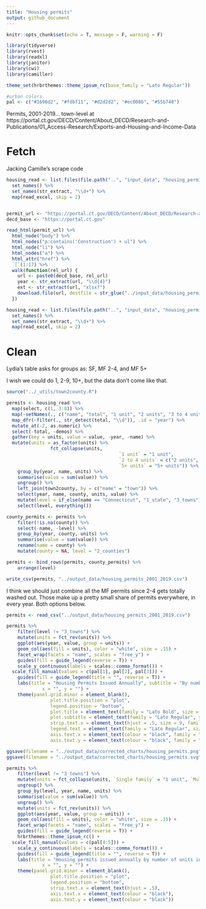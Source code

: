 ```yaml
---
title: "Housing permits"
output: github_document
---
```


```r
knitr::opts_chunk$set(echo = T, message = F, warning = F)
```

```r
library(tidyverse)
library(rvest)
library(readxl)
library(janitor)
library(cwi)
library(camiller)
```

```r
theme_set(hrbrthemes::theme_ipsum_rc(base_family = "Lato Regular"))

#urban colors
pal <- c("#1696d2", "#fdbf11", "#d2d2d2", "#ec008b", "#55b748")
```

Permits, 2001-2019... town-level at https://portal.ct.gov/DECD/Content/About_DECD/Research-and-Publications/01_Access-Research/Exports-and-Housing-and-Income-Data

# Fetch

Jacking Camille's scrape code

```r
housing_read <- list.files(file.path("..", "input_data", "housing_permit_downloads"), full.names = T) %>%
  set_names() %>%
  set_names(str_extract, "\\d+") %>%
  map(read_excel, skip = 2)


permit_url <- "https://portal.ct.gov/DECD/Content/About_DECD/Research-and-Publications/01_Access-Research/Exports-and-Housing-and-Income-Data"
decd_base <- "https://portal.ct.gov"

read_html(permit_url) %>%
  html_node("body") %>%
  html_nodes("p:contains('Construction') + ul") %>%
  html_node("li") %>%
  html_nodes("a") %>%
  html_attr("href") %>%
  `[`(1:17) %>%
  walk(function(rel_url) {
    url <- paste0(decd_base, rel_url)
    year <- str_extract(url, "\\d{4}")
    ext <- str_extract(url, "xlsx?")
    download.file(url, destfile = str_glue("../input_data/housing_permit_downloads/housing_permits_{year}.{ext}"))
  })

housing_read <- list.files(file.path("..", "input_data", "housing_permit_downloads"), full.names = T) %>%
  set_names() %>%
  set_names(str_extract, "\\d+") %>%
  map(read_excel, skip = 2)
```

# Clean

Lydia's table asks for groups as: SF, MF 2-4, and MF 5+

I wish we could do 1, 2-9, 10+, but the data don't come like that.

```r
source("../_utils/town2county.R")

permits <- housing_read %>% 
  map(select, c(1, 3:8)) %>%
  map(~setNames(., c("name", "total", "1 unit", "2 units", "3 to 4 units", "5+ units", "demos"))) %>%
  map_dfr(~filter(., str_detect(total, "\\d")), .id = "year") %>%
  mutate_at(-2, as.numeric) %>% 
  select(-total, -demos) %>%
  gather(key = units, value = value, -year, -name) %>%
  mutate(units = as_factor(units) %>% 
  			 	fct_collapse(units,
  			 							 `1 unit` = "1 unit",
  			 							 `2 to 4 units` = c("2 units", "3 to 4 units"),
  			 							 `5+ units` = "5+ units")) %>% 
	group_by(year, name, units) %>% 
	summarise(value = sum(value)) %>% 
	ungroup() %>% 
	left_join(town2county, by = c("name" = "town")) %>% 
	select(year, name, county, units, value) %>%
	mutate(level = if_else(name == "Connecticut", "1_state", "3_towns")) %>% 
	select(level, everything())

county_permits <- permits %>% 
	filter(!is.na(county)) %>% 
	select(-name, -level) %>% 
	group_by(year, county, units) %>% 
	summarise(value = sum(value)) %>% 
	rename(name = county) %>% 
	mutate(county = NA, level = "2_counties")

permits <- bind_rows(permits, county_permits) %>% 
	arrange(level)

write_csv(permits, "../output_data/housing_permits_2001_2019.csv")
```

I think we should just combine all the MF permits since 2-4 gets totally washed out. Those make up a pretty small share of permits everywhere, in every year. Both options below.

```r
permits <- read_csv("../output_data/housing_permits_2001_2019.csv")

permits %>% 
	filter(level != "3_towns") %>%
	mutate(units = fct_rev(units)) %>% 
	ggplot(aes(year, value, group = units)) +
	geom_col(aes(fill = units), color = "white", size = .15) +
	facet_wrap(facets = "name", scales = "free_y") +
	guides(fill = guide_legend(reverse = T)) +
	scale_y_continuous(labels = scales::comma_format()) +
  scale_fill_manual(values = c(pal[1], pal[2], pal[3])) +
	guides(fill = guide_legend(title = "", reverse = T)) +
	labs(title = "Housing Permits Issued Annually", subtitle = "By number of units in building, 2001–2017",
			 x = "", y = "") +
	theme(panel.grid.minor = element_blank(),
				plot.title.position = "plot",
				legend.position = "bottom",
				plot.title = element_text(family = "Lato Bold", size = 11),
				plot.subtitle = element_text(family = "Lato Regular", size = 9),
				strip.text.x = element_text(hjust = .5, size = 9, family = "Lato Regular"),
				legend.text = element_text(family = "Lato Regular", size = 9),
				axis.text.x = element_text(colour = "black", family = "Lato Regular", size = 8),
				axis.text.y = element_text(colour = "black", family = "Lato Regular", size = 8))

ggsave(filename = "../output_data/corrected_charts/housing_permits.png", dpi = 300, width = 6.5, height = 7.25)
ggsave(filename = "../output_data/corrected_charts/housing_permits.svg", dpi = 300, width = 6.5, height = 7.25)
```

```r
permits %>% 
	filter(level != "3_towns") %>%
	mutate(units = fct_collapse(units, `Single family` = "1 unit", `Multifamily` = c("2 to 4 units", "5+ units"))) %>% 
	ungroup() %>% 
	group_by(level, year, name, units) %>% 
	summarise(value = sum(value)) %>% 
	ungroup() %>% 
	mutate(units = fct_rev(units)) %>% 
	ggplot(aes(year, value, group = units)) +
	geom_col(aes(fill = units), color = "white", size = .15) +
	facet_wrap(facets = "name", scales = "free_y") +
	guides(fill = guide_legend(reverse = T)) +
	hrbrthemes::theme_ipsum_rc() +
  scale_fill_manual(values = c(pal[4:5])) +
	scale_y_continuous(labels = scales::comma_format()) +
	guides(fill = guide_legend(title = "", reverse = T)) +
	labs(title = "Housing permits issued annually by number of units in building, 2001–2017",
			 x = "", y = "") +
	theme(panel.grid.minor = element_blank(),
				plot.title.position = "plot",
				legend.position = "bottom",
				strip.text.x = element_text(hjust = .5),
				axis.text.x = element_text(colour = "black"),
				axis.text.y = element_text(colour = "black"))
```
